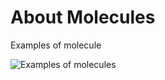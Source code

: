
<Meta title="Molecules/About" />

# About Molecules

Examples of molecule

![Examples of molecules](https://bradfrost.com/wp-content/uploads/2013/06/molecule.jpg)
